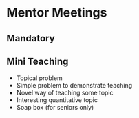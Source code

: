 # Mentor Meetings

## Mandatory

## Mini Teaching

- Topical problem
- Simple problem to demonstrate teaching
- Novel way of teaching some topic
- Interesting quantitative topic
- Soap box (for seniors only)